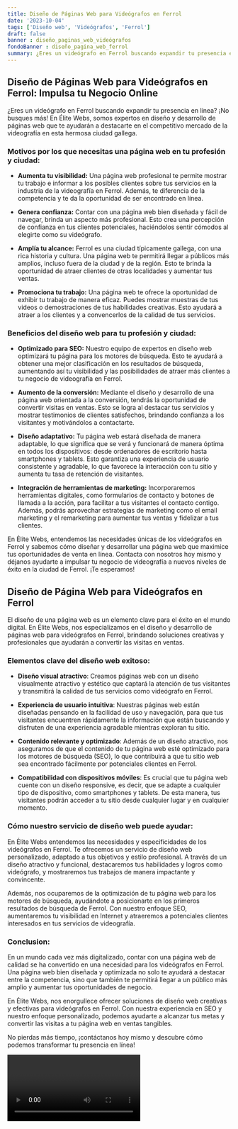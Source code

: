 ```yaml
---
title: Diseño de Páginas Web para Videógrafos en Ferrol
date: '2023-10-04'
tags: ['Diseño web', 'Videógrafos', 'Ferrol']
draft: false
banner : diseño_paginas_web_videógrafos
fondoBanner : diseño_pagina_web_ferrol
summary: ¿Eres un videógrafo en Ferrol buscando expandir tu presencia en línea? ¡No busques más! En Élite Webs, somos expertos en diseño y desarrollo de páginas web que te ayudarán a destacarte en el competitivo mercado de la videografía en esta hermosa ciudad gallega.
---
```


## Diseño de Páginas Web para Videógrafos en Ferrol: Impulsa tu Negocio Online

¿Eres un videógrafo en Ferrol buscando expandir tu presencia en línea? ¡No busques más! En Élite Webs, somos expertos en diseño y desarrollo de páginas web que te ayudarán a destacarte en el competitivo mercado de la videografía en esta hermosa ciudad gallega.

### Motivos por los que necesitas una página web en tu profesión y ciudad:

- **Aumenta tu visibilidad:** Una página web profesional te permite mostrar tu trabajo e informar a los posibles clientes sobre tus servicios en la industria de la videografía en Ferrol. Además, te diferencia de la competencia y te da la oportunidad de ser encontrado en línea.

- **Genera confianza:** Contar con una página web bien diseñada y fácil de navegar, brinda un aspecto más profesional. Esto crea una percepción de confianza en tus clientes potenciales, haciéndolos sentir cómodos al elegirte como su videógrafo.

- **Amplía tu alcance:** Ferrol es una ciudad típicamente gallega, con una rica historia y cultura. Una página web te permitirá llegar a públicos más amplios, incluso fuera de la ciudad y de la región. Esto te brinda la oportunidad de atraer clientes de otras localidades y aumentar tus ventas.

- **Promociona tu trabajo:** Una página web te ofrece la oportunidad de exhibir tu trabajo de manera eficaz. Puedes mostrar muestras de tus videos o demostraciones de tus habilidades creativas. Esto ayudará a atraer a los clientes y a convencerlos de la calidad de tus servicios.

### Beneficios del diseño web para tu profesión y ciudad:

- **Optimizado para SEO:** Nuestro equipo de expertos en diseño web optimizará tu página para los motores de búsqueda. Esto te ayudará a obtener una mejor clasificación en los resultados de búsqueda, aumentando así tu visibilidad y las posibilidades de atraer más clientes a tu negocio de videografía en Ferrol.

- **Aumento de la conversión:** Mediante el diseño y desarrollo de una página web orientada a la conversión, tendrás la oportunidad de convertir visitas en ventas. Esto se logra al destacar tus servicios y mostrar testimonios de clientes satisfechos, brindando confianza a los visitantes y motivándolos a contactarte.

- **Diseño adaptativo:** Tu página web estará diseñada de manera adaptable, lo que significa que se verá y funcionará de manera óptima en todos los dispositivos: desde ordenadores de escritorio hasta smartphones y tablets. Esto garantiza una experiencia de usuario consistente y agradable, lo que favorece la interacción con tu sitio y aumenta tu tasa de retención de visitantes.

- **Integración de herramientas de marketing:** Incorporaremos herramientas digitales, como formularios de contacto y botones de llamada a la acción, para facilitar a tus visitantes el contacto contigo. Además, podrás aprovechar estrategias de marketing como el email marketing y el remarketing para aumentar tus ventas y fidelizar a tus clientes.

En Élite Webs, entendemos las necesidades únicas de los videógrafos en Ferrol y sabemos cómo diseñar y desarrollar una página web que maximice tus oportunidades de venta en línea. Contacta con nosotros hoy mismo y déjanos ayudarte a impulsar tu negocio de videografía a nuevos niveles de éxito en la ciudad de Ferrol. ¡Te esperamos!

<GifSeo />

<Cta />

## Diseño de Página Web para Videógrafos en Ferrol

El diseño de una página web es un elemento clave para el éxito en el mundo digital. En Élite Webs, nos especializamos en el diseño y desarrollo de páginas web para videógrafos en Ferrol, brindando soluciones creativas y profesionales que ayudarán a convertir las visitas en ventas.

### Elementos clave del diseño web exitoso:

- **Diseño visual atractivo**: Creamos páginas web con un diseño visualmente atractivo y estético que captará la atención de tus visitantes y transmitirá la calidad de tus servicios como videógrafo en Ferrol.

- **Experiencia de usuario intuitiva**: Nuestras páginas web están diseñadas pensando en la facilidad de uso y navegación, para que tus visitantes encuentren rápidamente la información que están buscando y disfruten de una experiencia agradable mientras exploran tu sitio.

- **Contenido relevante y optimizado**: Además de un diseño atractivo, nos aseguramos de que el contenido de tu página web esté optimizado para los motores de búsqueda (SEO), lo que contribuirá a que tu sitio web sea encontrado fácilmente por potenciales clientes en Ferrol.

- **Compatibilidad con dispositivos móviles**: Es crucial que tu página web cuente con un diseño responsive, es decir, que se adapte a cualquier tipo de dispositivo, como smartphones y tablets. De esta manera, tus visitantes podrán acceder a tu sitio desde cualquier lugar y en cualquier momento.

### Cómo nuestro servicio de diseño web puede ayudar:

En Élite Webs entendemos las necesidades y especificidades de los videógrafos en Ferrol. Te ofrecemos un servicio de diseño web personalizado, adaptado a tus objetivos y estilo profesional. A través de un diseño atractivo y funcional, destacaremos tus habilidades y logros como videógrafo, y mostraremos tus trabajos de manera impactante y convincente.

Además, nos ocuparemos de la optimización de tu página web para los motores de búsqueda, ayudándote a posicionarte en los primeros resultados de búsqueda de Ferrol. Con nuestro enfoque SEO, aumentaremos tu visibilidad en Internet y atraeremos a potenciales clientes interesados en tus servicios de videografía.

### Conclusion:

En un mundo cada vez más digitalizado, contar con una página web de calidad se ha convertido en una necesidad para los videógrafos en Ferrol. Una página web bien diseñada y optimizada no solo te ayudará a destacar entre la competencia, sino que también te permitirá llegar a un público más amplio y aumentar tus oportunidades de negocio.

En Élite Webs, nos enorgullece ofrecer soluciones de diseño web creativas y efectivas para videógrafos en Ferrol. Con nuestra experiencia en SEO y nuestro enfoque personalizado, podemos ayudarte a alcanzar tus metas y convertir las visitas a tu página web en ventas tangibles.

No pierdas más tiempo, ¡contáctanos hoy mismo y descubre cómo podemos transformar tu presencia en línea!

<Video />

<CtaBot job='Videógrafos' city='Ferrol'/>

<Gmaps query='Ferrol+españa+maps' />